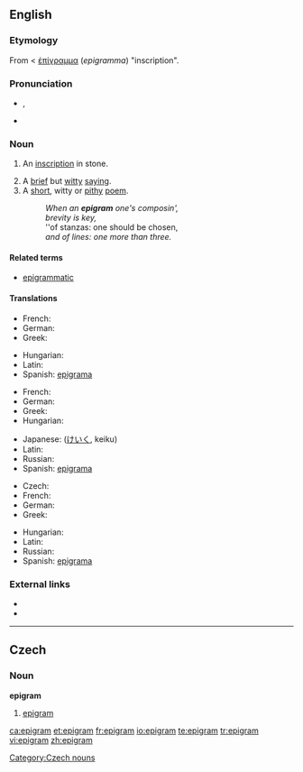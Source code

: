 {{was wotd|2007|November|28}}
==English==

===Etymology===
From {{etyl|la}} {{term|epigramma||lang=la}} < {{etyl|grc}} [[ἐπίγραμμα]] (''epigramma'') "inscription".

===Pronunciation===
* {{a|RP|US}} {{IPA|/ˈɛpɪgɹæm/}}, {{SAMPA|/"EpIgr{m/}}
* {{audio|en-us-epigram.ogg|Audio (US)}}

===Noun===
{{en-noun}}

# {{obsolete}} An [[inscription]] in stone.
# A [[brief]] but [[witty]] [[saying]].
# A [[short]], witty or [[pithy]] [[poem]].
#: ''When an '''epigram''' one's composin',''
#: ''brevity is key,''
#: ''of stanzas: one should be chosen,
#: ''and of lines:  one more than three.''

====Related terms====
* [[epigrammatic]]

====Translations====
{{trans-top|inscription in stone}}
* French: {{t+|fr|épigramme|m}}
* German: {{t-|de|Epigramm|n}}
* Greek: {{t|el|επίγραμμα|n|sc=Grek}}
{{trans-mid}}
* Hungarian: {{t-|hu|epigramma}}
* Latin: {{t+|la|epigramma}}
* Spanish: [[epigrama]] {{m}}
{{trans-bottom}}

{{trans-top|brief but witty saying}}
* French: {{t+|fr|épigramme|m}}
* German: {{t-|de|Epigramm|n}}
* Greek: {{t|el|επίγραμμα|n|sc=Grek}}
* Hungarian: {{t-|hu|epigramma}}
{{trans-mid}}
* Japanese: {{Jpan|[[警句]]}} ([[けいく]], keiku)
* Latin: {{t+|la|epigramma}}
* Russian: {{t|ru|афоризм|m|tr=aforízm|sc=Cyrl}}
* Spanish: [[epigrama]] {{m}}
{{trans-bottom}}

{{trans-top|short, witty or pithy poem}}
* Czech: {{t-|cs|epigram|m}}
* French: {{t+|fr|épigramme|m}}
* German: {{t-|de|Epigramm|n}}
* Greek: {{t|el|επίγραμμα|n|sc=Grek}}
{{trans-mid}}
* Hungarian: {{t-|hu|epigramma}}
* Latin: {{t+|la|epigramma}}
* Russian: {{t|ru|эпиграмма|f|tr=epigrámma|sc=Cyrl}}
* Spanish: [[epigrama]] {{m}}
{{trans-bottom}}

===External links===
*{{pedialite}}
*{{Wikisource1911Enc Citation|Epigram}}

----

==Czech==

===Noun===
'''epigram''' {{m}}

# [[#English|epigram]]

[[Category:Czech nouns]]

[[ca:epigram]]
[[et:epigram]]
[[fr:epigram]]
[[io:epigram]]
[[te:epigram]]
[[tr:epigram]]
[[vi:epigram]]
[[zh:epigram]]